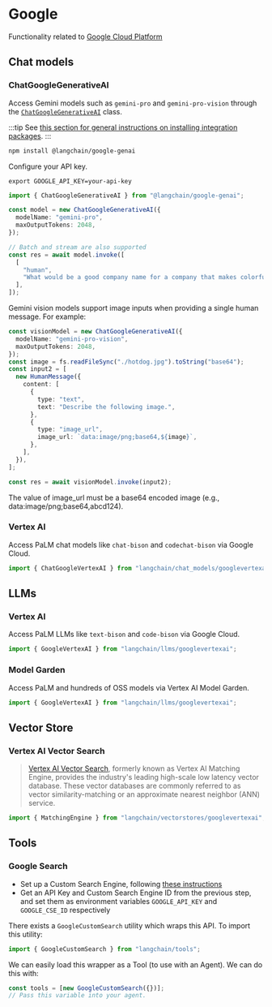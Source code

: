 # Google

Functionality related to [Google Cloud Platform](https://cloud.google.com/)

## Chat models

### ChatGoogleGenerativeAI

Access Gemini models such as `gemini-pro` and `gemini-pro-vision` through the [`ChatGoogleGenerativeAI`](/docs/integrations/chat/google_generativeai) class.

:::tip
See [this section for general instructions on installing integration packages](/docs/get_started/installation#installing-integration-packages).
:::

```bash npm2yarn
npm install @langchain/google-genai
```

Configure your API key.

```
export GOOGLE_API_KEY=your-api-key
```

```typescript
import { ChatGoogleGenerativeAI } from "@langchain/google-genai";

const model = new ChatGoogleGenerativeAI({
  modelName: "gemini-pro",
  maxOutputTokens: 2048,
});

// Batch and stream are also supported
const res = await model.invoke([
  [
    "human",
    "What would be a good company name for a company that makes colorful socks?",
  ],
]);
```

Gemini vision models support image inputs when providing a single human message. For example:

```typescript
const visionModel = new ChatGoogleGenerativeAI({
  modelName: "gemini-pro-vision",
  maxOutputTokens: 2048,
});
const image = fs.readFileSync("./hotdog.jpg").toString("base64");
const input2 = [
  new HumanMessage({
    content: [
      {
        type: "text",
        text: "Describe the following image.",
      },
      {
        type: "image_url",
        image_url: `data:image/png;base64,${image}`,
      },
    ],
  }),
];

const res = await visionModel.invoke(input2);
```

The value of image_url must be a base64 encoded image (e.g., data:image/png;base64,abcd124).

### Vertex AI

Access PaLM chat models like `chat-bison` and `codechat-bison` via Google Cloud.

```typescript
import { ChatGoogleVertexAI } from "langchain/chat_models/googlevertexai";
```

## LLMs

### Vertex AI

Access PaLM LLMs like `text-bison` and `code-bison` via Google Cloud.

```typescript
import { GoogleVertexAI } from "langchain/llms/googlevertexai";
```

### Model Garden

Access PaLM and hundreds of OSS models via Vertex AI Model Garden.

```typescript
import { GoogleVertexAI } from "langchain/llms/googlevertexai";
```

## Vector Store

### Vertex AI Vector Search

> [Vertex AI Vector Search](https://cloud.google.com/vertex-ai/docs/matching-engine/overview),
> formerly known as Vertex AI Matching Engine, provides the industry's leading high-scale
> low latency vector database. These vector databases are commonly
> referred to as vector similarity-matching or an approximate nearest neighbor (ANN) service.

```typescript
import { MatchingEngine } from "langchain/vectorstores/googlevertexai";
```

## Tools

### Google Search

- Set up a Custom Search Engine, following [these instructions](https://stackoverflow.com/questions/37083058/programmatically-searching-google-in-python-using-custom-search)
- Get an API Key and Custom Search Engine ID from the previous step, and set them as environment variables `GOOGLE_API_KEY` and `GOOGLE_CSE_ID` respectively

There exists a `GoogleCustomSearch` utility which wraps this API. To import this utility:

```typescript
import { GoogleCustomSearch } from "langchain/tools";
```

We can easily load this wrapper as a Tool (to use with an Agent). We can do this with:

```typescript
const tools = [new GoogleCustomSearch({})];
// Pass this variable into your agent.
```
